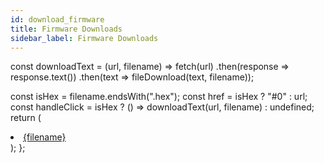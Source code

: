 ```yaml
---
id: download_firmware
title: Firmware Downloads
sidebar_label: Firmware Downloads 
---
```

const downloadText = (url, filename) =>
  fetch(url)
    .then(response => response.text())
    .then(text => fileDownload(text, filename));

  const isHex = filename.endsWith(".hex");
  const href = isHex ? "#0" : url;
  const handleClick = isHex ? () => downloadText(url, filename) : undefined;
  return (
    <li>
      <a href={href} onClick={handleClick}>
        {filename}
      </a>
    </li>
  );
};

<ul>
  <Download url="https://raw.githubusercontent.com/the-via/firmware/master/aeboards_aegis_via.hex" filename="aeboards_aegis_via.hex"></Download>
<Download url="https://raw.githubusercontent.com/the-via/firmware/master/aeboards_ext65_via.hex" filename="aeboards_ext65_via.hex"></Download>
<Download url="https://raw.githubusercontent.com/the-via/firmware/master/ai03_equinox_rev0_via.hex" filename="ai03_equinox_rev0_via.hex"></Download>
<Download url="https://raw.githubusercontent.com/the-via/firmware/master/ai03_equinox_rev1_via.hex" filename="ai03_equinox_rev1_via.hex"></Download>
<Download url="https://raw.githubusercontent.com/the-via/firmware/master/ai03_lunar_via.hex" filename="ai03_lunar_via.hex"></Download>
<Download url="https://raw.githubusercontent.com/the-via/firmware/master/allison_numpad_via.hex" filename="allison_numpad_via.hex"></Download>
<Download url="https://raw.githubusercontent.com/the-via/firmware/master/allison_via.hex" filename="allison_via.hex"></Download>
<Download url="https://raw.githubusercontent.com/the-via/firmware/master/cannonkeys_an_c_via.bin" filename="cannonkeys_an_c_via.bin"></Download>
<Download url="https://raw.githubusercontent.com/the-via/firmware/master/cannonkeys_chimera65_via.bin" filename="cannonkeys_chimera65_via.bin"></Download>
<Download url="https://raw.githubusercontent.com/the-via/firmware/master/cannonkeys_instant60_via.bin" filename="cannonkeys_instant60_via.bin"></Download>
<Download url="https://raw.githubusercontent.com/the-via/firmware/master/cannonkeys_iron165_via.bin" filename="cannonkeys_iron165_via.bin"></Download>
<Download url="https://raw.githubusercontent.com/the-via/firmware/master/cannonkeys_satisfaction75_prototype_via.bin" filename="cannonkeys_satisfaction75_prototype_via.bin"></Download>
<Download url="https://raw.githubusercontent.com/the-via/firmware/master/cannonkeys_satisfaction75_rev1_via.bin" filename="cannonkeys_satisfaction75_rev1_via.bin"></Download>
<Download url="https://raw.githubusercontent.com/the-via/firmware/master/cannonkeys_savage65_via.bin" filename="cannonkeys_savage65_via.bin"></Download>
<Download url="https://raw.githubusercontent.com/the-via/firmware/master/cannonkeys_tmov2_via.bin" filename="cannonkeys_tmov2_via.bin"></Download>
<Download url="https://raw.githubusercontent.com/the-via/firmware/master/dp60_via.hex" filename="dp60_via.hex"></Download>
<Download url="https://raw.githubusercontent.com/the-via/firmware/master/efreet_via.hex" filename="efreet_via.hex"></Download>
<Download url="https://raw.githubusercontent.com/the-via/firmware/master/exclusive_e6_rgb_via.hex" filename="exclusive_e6_rgb_via.hex"></Download>
<Download url="https://raw.githubusercontent.com/the-via/firmware/master/handwired_prime_exl_via.hex" filename="handwired_prime_exl_via.hex"></Download>
<Download url="https://raw.githubusercontent.com/the-via/firmware/master/hs60_v2_ansi_via.bin" filename="hs60_v2_ansi_via.bin"></Download>
<Download url="https://raw.githubusercontent.com/the-via/firmware/master/hs60_v2_default_via.bin" filename="hs60_v2_default_via.bin"></Download>
<Download url="https://raw.githubusercontent.com/the-via/firmware/master/hs60_v2_hhkb_via.bin" filename="hs60_v2_hhkb_via.bin"></Download>
<Download url="https://raw.githubusercontent.com/the-via/firmware/master/idb_idb_60_via.hex" filename="idb_idb_60_via.hex"></Download>
<Download url="https://raw.githubusercontent.com/the-via/firmware/master/illuminati_is0_via.hex" filename="illuminati_is0_via.hex"></Download>
<Download url="https://raw.githubusercontent.com/the-via/firmware/master/keebio_iris_rev1_led_via.hex" filename="keebio_iris_rev1_led_via.hex"></Download>
<Download url="https://raw.githubusercontent.com/the-via/firmware/master/keebio_iris_rev1_via.hex" filename="keebio_iris_rev1_via.hex"></Download>
<Download url="https://raw.githubusercontent.com/the-via/firmware/master/keebio_iris_rev2_via.hex" filename="keebio_iris_rev2_via.hex"></Download>
<Download url="https://raw.githubusercontent.com/the-via/firmware/master/keebio_iris_rev3_via.hex" filename="keebio_iris_rev3_via.hex"></Download>
<Download url="https://raw.githubusercontent.com/the-via/firmware/master/keebio_iris_rev4_via.hex" filename="keebio_iris_rev4_via.hex"></Download>
<Download url="https://raw.githubusercontent.com/the-via/firmware/master/kingly_keys_romac_via.hex" filename="kingly_keys_romac_via.hex"></Download>
<Download url="https://raw.githubusercontent.com/the-via/firmware/master/maartenwut_plain60_via.hex" filename="maartenwut_plain60_via.hex"></Download>
<Download url="https://raw.githubusercontent.com/the-via/firmware/master/nk65_default_via.bin" filename="nk65_default_via.bin"></Download>
<Download url="https://raw.githubusercontent.com/the-via/firmware/master/noxary_280_via.hex" filename="noxary_280_via.hex"></Download>
<Download url="https://raw.githubusercontent.com/the-via/firmware/master/primekb_prime_e_via.hex" filename="primekb_prime_e_via.hex"></Download>
<Download url="https://raw.githubusercontent.com/the-via/firmware/master/quantrik_kyuu_via.hex" filename="quantrik_kyuu_via.hex"></Download>
<Download url="https://raw.githubusercontent.com/the-via/firmware/master/sck_osa_via.hex" filename="sck_osa_via.hex"></Download>
<Download url="https://raw.githubusercontent.com/the-via/firmware/master/snagpad_via.hex" filename="snagpad_via.hex"></Download>
<Download url="https://raw.githubusercontent.com/the-via/firmware/master/westfoxtrot_aanzee_via.hex" filename="westfoxtrot_aanzee_via.hex"></Download>
<Download url="https://raw.githubusercontent.com/the-via/firmware/master/wilba_tech_rama_works_koyu_via.hex" filename="wilba_tech_rama_works_koyu_via.hex"></Download>
<Download url="https://raw.githubusercontent.com/the-via/firmware/master/wilba_tech_rama_works_m10_b_via.hex" filename="wilba_tech_rama_works_m10_b_via.hex"></Download>
<Download url="https://raw.githubusercontent.com/the-via/firmware/master/wilba_tech_rama_works_m60_a_via.hex" filename="wilba_tech_rama_works_m60_a_via.hex"></Download>
<Download url="https://raw.githubusercontent.com/the-via/firmware/master/wilba_tech_rama_works_m6_a_via.hex" filename="wilba_tech_rama_works_m6_a_via.hex"></Download>
<Download url="https://raw.githubusercontent.com/the-via/firmware/master/wilba_tech_rama_works_m6_b_via.hex" filename="wilba_tech_rama_works_m6_b_via.hex"></Download>
<Download url="https://raw.githubusercontent.com/the-via/firmware/master/wilba_tech_rama_works_u80_a_via.hex" filename="wilba_tech_rama_works_u80_a_via.hex"></Download>
<Download url="https://raw.githubusercontent.com/the-via/firmware/master/wilba_tech_wt60_a_via.hex" filename="wilba_tech_wt60_a_via.hex"></Download>
<Download url="https://raw.githubusercontent.com/the-via/firmware/master/wilba_tech_wt60_d_via.hex" filename="wilba_tech_wt60_d_via.hex"></Download>
<Download url="https://raw.githubusercontent.com/the-via/firmware/master/wilba_tech_wt65_a_via.hex" filename="wilba_tech_wt65_a_via.hex"></Download>
<Download url="https://raw.githubusercontent.com/the-via/firmware/master/wilba_tech_wt65_b_via.hex" filename="wilba_tech_wt65_b_via.hex"></Download>
<Download url="https://raw.githubusercontent.com/the-via/firmware/master/wilba_tech_wt69_a_via.hex" filename="wilba_tech_wt69_a_via.hex"></Download>
<Download url="https://raw.githubusercontent.com/the-via/firmware/master/wilba_tech_wt75_a_via.hex" filename="wilba_tech_wt75_a_via.hex"></Download>
<Download url="https://raw.githubusercontent.com/the-via/firmware/master/wilba_tech_wt75_b_via.hex" filename="wilba_tech_wt75_b_via.hex"></Download>
<Download url="https://raw.githubusercontent.com/the-via/firmware/master/wilba_tech_wt75_c_via.hex" filename="wilba_tech_wt75_c_via.hex"></Download>
<Download url="https://raw.githubusercontent.com/the-via/firmware/master/wilba_tech_wt80_a_via.hex" filename="wilba_tech_wt80_a_via.hex"></Download>
<Download url="https://raw.githubusercontent.com/the-via/firmware/master/wilba_tech_wt8_a_via.hex" filename="wilba_tech_wt8_a_via.hex"></Download>
<Download url="https://raw.githubusercontent.com/the-via/firmware/master/wilba_tech_zeal60_via.hex" filename="wilba_tech_zeal60_via.hex"></Download>
<Download url="https://raw.githubusercontent.com/the-via/firmware/master/wilba_tech_zeal65_via.hex" filename="wilba_tech_zeal65_via.hex"></Download>

</ul>
